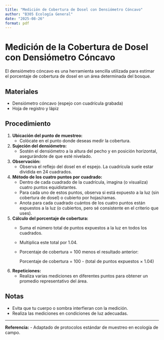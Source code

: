 ```yaml
---
title: "Medición de Cobertura de Dosel con Densiómetro Cóncavo"
author: "B305 Ecología General"
date: "2025-08-26"
format: pdf
---
```


# Medición de la Cobertura de Dosel con Densiómetro Cóncavo

El densiómetro cóncavo es una herramienta sencilla utilizada para estimar el porcentaje de cobertura de dosel en un área determinada del bosque.

## Materiales
- Densiómetro cóncavo (espejo con cuadrícula grabada)
- Hoja de registro y lápiz

## Procedimiento
1. **Ubicación del punto de muestreo:**
   - Colócate en el punto donde deseas medir la cobertura.
2. **Sujeción del densiómetro:**
   - Sostén el densiómetro a la altura del pecho y en posición horizontal, asegurándote de que esté nivelado.
3. **Observación:**
   - Observa el reflejo del dosel en el espejo. La cuadrícula suele estar dividida en 24 cuadrados.
4. **Método de los cuatro puntos por cuadrado:**
   - Dentro de cada cuadrado de la cuadrícula, imagina (o visualiza) cuatro puntos equidistantes.
   - Para cada uno de estos puntos, observa si está expuesto a la luz (sin cobertura de dosel) o cubierto por hojas/ramas.
   - Anota para cada cuadrado cuántos de los cuatro puntos están expuestos a la luz (o cubiertos, pero sé consistente en el criterio que uses).
5. **Cálculo del porcentaje de cobertura:**
   - Suma el número total de puntos expuestos a la luz en todos los cuadrados.
   - Multiplica este total por 1.04.
   - Porcentaje de cobertura = 100 menos el resultado anterior:
     
     Porcentaje de cobertura = 100 - (total de puntos expuestos × 1.04)
6. **Repeticiones:**
   - Realiza varias mediciones en diferentes puntos para obtener un promedio representativo del área.

## Notas
- Evita que tu cuerpo o sombra interfieran con la medición.
- Realiza las mediciones en condiciones de luz adecuadas.

---

**Referencia:**
- Adaptado de protocolos estándar de muestreo en ecología de campo.
